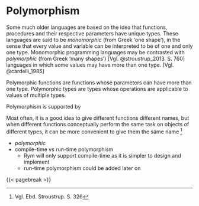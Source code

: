 # Polymorphism {#sec-polymorphism}

Some much older languages are based on the idea that functions, procedures and their respective parameters have unique types.
These languages are said to be _monomorphic_ (from Greek 'one shape'),
in the sense that every value and variable can be interpreted to be of one and only one type.
Monomorphic programming languages may be contrasted with _polymorphic_ (from Greek ‘many shapes’) [Vgl. @stroustrup_2013. S. 760]
languages in which some values may have more than one type. [Vgl. @cardelli_1985]

Polymorphic functions are functions whose parameters can have more than one type.
Polymorphic types are types whose operations are applicable to values of multiple types.

Polymorphism is supported by

Most often, it is a good idea to give different functions different names,
but when different functions conceptually perform the same task on objects of different types,
it can be more convenient to give them the same name ^[Vgl. Ebd. Stroustrup. S. 326]

- _polymorphic_
- compile-time vs run-time polymorphism
  - Rym will only support compile-time as it is simpler to design and implement
  - run-time polymorphism could be added later on

{{< pagebreak >}}
